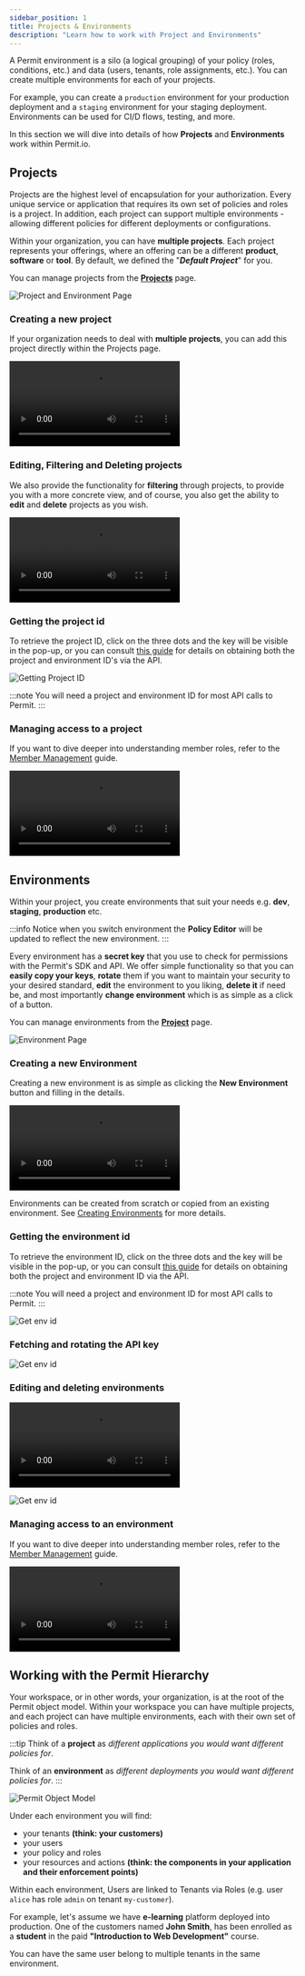 ```yaml
---
sidebar_position: 1
title: Projects & Environments
description: "Learn how to work with Project and Environments"
---
```




<p className="intro-paragraph">A Permit environment is a silo (a logical grouping) of your policy (roles, conditions, etc.) and data (users, tenants,
role assignments, etc.). You can create multiple environments for each of your projects. </p>

For example, you can create a `production`
environment for your production deployment and a `staging` environment for your staging deployment. Environments can be used for
CI/D flows, testing, and more.

In this section we will dive into details of how **Projects** and **Environments** work within Permit.io.

## Projects

Projects are the highest level of encapsulation for your authorization. Every unique service or application that requires its
own set of policies and roles is a project. In addition, each project can support multiple environments - allowing different
policies for different deployments or configurations.

Within your organization, you can have **multiple projects**.
Each project represents your offerings, where an offering can be a different **product**, **software** or **tool**.
By default, we defined the "**_Default Project_**" for you.

You can manage projects from the **[Projects](https://app.permit.io/projects)** page.

![Project and Environment Page](/ui-videos/project-and-env/projects-and-envs.png)

### Creating a new project

If your organization needs to deal with **multiple projects**, you can add this project directly within the Projects page.

<video controls>
  <source src={createProject} />
</video>

### Editing, Filtering and Deleting projects

We also provide the functionality for **filtering** through projects, to provide you with a more concrete view, and of course,
you also get the ability to **edit** and **delete** projects as you wish.

<video controls>
  <source src={editFilterDeleteProj} />
</video>

### Getting the project id

To retrieve the project ID, click on the three dots and the key will be visible in the pop-up, or you can consult
[this guide](/api/examples/get-project-and-env) for details on obtaining both the project and environment ID's via the API.

![Getting Project ID](/ui-videos/project-and-env/project-id.png)

:::note
You will need a project and environment ID for most API calls to Permit.
:::

### Managing access to a project

If you want to dive deeper into understanding member roles, refer to the
[Member Management](/manage-your-account/workspace-settings#member-management) guide.

<video controls>
  <source src={manageAccessProj} />
</video>

## Environments

Within your project, you create environments that suit your needs e.g. **dev**, **staging**, **production** etc.

:::info
Notice when you switch environment the **Policy Editor** will be updated to reflect the new environment.
:::

Every environment has a **secret key** that you use to check for permissions with the Permit's SDK and API.
We offer simple functionality so that you can **easily copy your keys**, **rotate** them if you want to maintain your
security to your desired standard, **edit** the environment to you liking, **delete it** if need be, and most importantly **change
environment** which is as simple as a click of a button.

You can manage environments from the **[Project](https://app.permit.io/project-management)** page.

![Environment Page](/ui-videos/project-and-env/manage-envs.png)

### Creating a new Environment

Creating a new environment is as simple as clicking the **New Environment** button and filling in the details.

<video controls>
  <source src={createEnvironment} />
</video>

Environments can be created from scratch or copied from an existing environment.
See [Creating Environments](/manage-your-account/creating-environments) for more details.

### Getting the environment id

To retrieve the environment ID, click on the three dots and the key will be visible in the pop-up, or you can consult
[this guide](/api/examples/get-project-and-env) for details on obtaining both the project and environment ID via the API.

:::note
You will need a project and environment ID for most API calls to Permit.
:::

![Get env id](/ui-videos/workspace-settings/getting-env-id.png)

### Fetching and rotating the API key

![Get env id](/ui-videos/workspace-settings/fetch-and-rotate-api-key.png)

### Editing and deleting environments

<video controls>
  <source src={editEnvironment} />
</video>

![Get env id](/ui-videos/workspace-settings/delete-env.png)

### Managing access to an environment

If you want to dive deeper into understanding member roles, refer to the
[Member Management](/manage-your-account/workspace-settings#member-management) guide.

<video controls>
  <source src={manageAccessEnv} />
</video>

## Working with the Permit Hierarchy

Your workspace, or in other words, your organization, is at the root of the Permit object model.
Within your workspace you can have multiple projects, and each project can have multiple environments,
each with their own set of policies and roles.

:::tip
Think of a **project** as _different applications you would want different policies for_.

Think of an **environment** as _different deployments you would want different policies for_.
:::

![Permit Object Model](/img/diagrams/api-model.svg)

Under each environment you will find:

- your tenants **(think: your customers)**
- your users
- your policy and roles
- your resources and actions **(think: the components in your application and their enforcement points)**

Within each environment, Users are linked to Tenants via Roles (e.g. user `alice` has role `admin` on tenant `my-customer`).

For example, let's assume we have **e-learning** platform deployed into production.
One of the customers named **John Smith**, has been enrolled as a **student** in the paid
**"Introduction to Web Development"** course.

You can have the same user belong to multiple tenants in the same environment.
